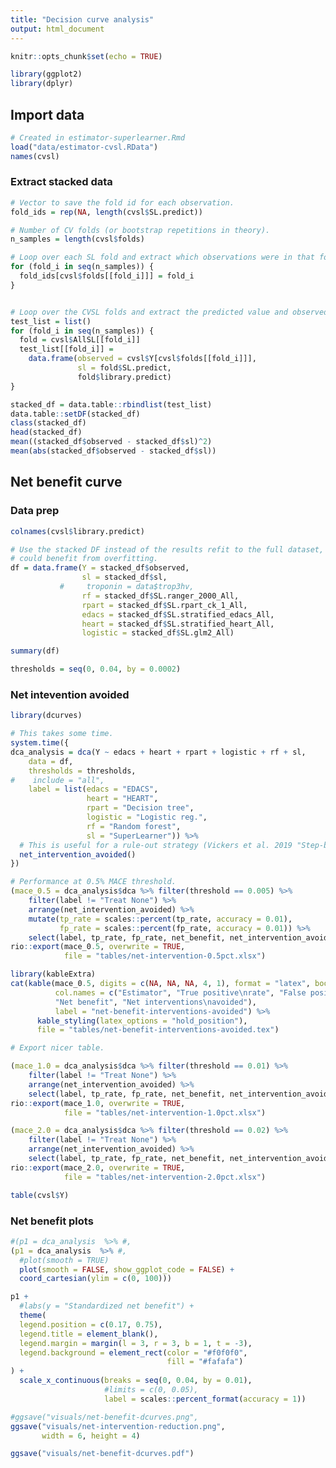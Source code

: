 ```yaml
---
title: "Decision curve analysis"
output: html_document
---
```


```r
knitr::opts_chunk$set(echo = TRUE)

library(ggplot2)
library(dplyr)
```

## Import data

```r
# Created in estimator-superlearner.Rmd
load("data/estimator-cvsl.RData")
names(cvsl)
```

### Extract stacked data

```r
# Vector to save the fold id for each observation.
fold_ids = rep(NA, length(cvsl$SL.predict))

# Number of CV folds (or bootstrap repetitions in theory).
n_samples = length(cvsl$folds)

# Loop over each SL fold and extract which observations were in that fold.
for (fold_i in seq(n_samples)) {
  fold_ids[cvsl$folds[[fold_i]]] = fold_i
}


# Loop over the CVSL folds and extract the predicted value and observed value for the test set.
test_list = list()
for (fold_i in seq(n_samples)) {
  fold = cvsl$AllSL[[fold_i]]
  test_list[[fold_i]] = 
    data.frame(observed = cvsl$Y[cvsl$folds[[fold_i]]],
               sl = fold$SL.predict,
               fold$library.predict)
}

stacked_df = data.table::rbindlist(test_list)
data.table::setDF(stacked_df)
class(stacked_df)
head(stacked_df)
mean((stacked_df$observed - stacked_df$sl)^2)
mean(abs(stacked_df$observed - stacked_df$sl))

```

## Net benefit curve

### Data prep

```r
colnames(cvsl$library.predict)

# Use the stacked DF instead of the results refit to the full dataset, which
# could benefit from overfitting.
df = data.frame(Y = stacked_df$observed,
                sl = stacked_df$sl,
           #     troponin = data$trop3hv,
                rf = stacked_df$SL.ranger_2000_All,
                rpart = stacked_df$SL.rpart_ck_1_All,
                edacs = stacked_df$SL.stratified_edacs_All,
                heart = stacked_df$SL.stratified_heart_All,
                logistic = stacked_df$SL.glm2_All)

summary(df)

thresholds = seq(0, 0.04, by = 0.0002)

```

### Net intevention avoided

```r
library(dcurves)

# This takes some time.
system.time({
dca_analysis = dca(Y ~ edacs + heart + rpart + logistic + rf + sl,
    data = df,
    thresholds = thresholds,
#    include = "all",
    label = list(edacs = "EDACS",
                 heart = "HEART",
                 rpart = "Decision tree",
                 logistic = "Logistic reg.",
                 rf = "Random forest",
                 sl = "SuperLearner")) %>%
  # This is useful for a rule-out strategy (Vickers et al. 2019 "Step-by-step guide")
  net_intervention_avoided()
})

# Performance at 0.5% MACE threshold.
(mace_0.5 = dca_analysis$dca %>% filter(threshold == 0.005) %>%
    filter(label != "Treat None") %>%
    arrange(net_intervention_avoided) %>%
    mutate(tp_rate = scales::percent(tp_rate, accuracy = 0.01),
           fp_rate = scales::percent(fp_rate, accuracy = 0.01)) %>%
    select(label, tp_rate, fp_rate, net_benefit, net_intervention_avoided))
rio::export(mace_0.5, overwrite = TRUE,
            file = "tables/net-intervention-0.5pct.xlsx")

library(kableExtra)
cat(kable(mace_0.5, digits = c(NA, NA, NA, 4, 1), format = "latex", booktabs = TRUE,
          col.names = c("Estimator", "True positive\nrate", "False positive\nrate",
          "Net benefit", "Net interventions\navoided"),
          label = "net-benefit-interventions-avoided") %>%
      kable_styling(latex_options = "hold_position"),
      file = "tables/net-benefit-interventions-avoided.tex")

# Export nicer table.

(mace_1.0 = dca_analysis$dca %>% filter(threshold == 0.01) %>%
    filter(label != "Treat None") %>%
    arrange(net_intervention_avoided) %>%
    select(label, tp_rate, fp_rate, net_benefit, net_intervention_avoided))
rio::export(mace_1.0, overwrite = TRUE,
            file = "tables/net-intervention-1.0pct.xlsx")

(mace_2.0 = dca_analysis$dca %>% filter(threshold == 0.02) %>%
    filter(label != "Treat None") %>%
    arrange(net_intervention_avoided) %>%
    select(label, tp_rate, fp_rate, net_benefit, net_intervention_avoided))
rio::export(mace_2.0, overwrite = TRUE,
            file = "tables/net-intervention-2.0pct.xlsx")

table(cvsl$Y)
```

### Net benefit plots

```r

#(p1 = dca_analysis  %>% #,
(p1 = dca_analysis  %>% #,
  #plot(smooth = TRUE)
  plot(smooth = FALSE, show_ggplot_code = FALSE) +
  coord_cartesian(ylim = c(0, 100)))

p1 +
  #labs(y = "Standardized net benefit") +
  theme(
  legend.position = c(0.17, 0.75),
  legend.title = element_blank(),
  legend.margin = margin(l = 3, r = 3, b = 1, t = -3),
  legend.background = element_rect(color = "#f0f0f0",
                                   fill = "#fafafa")
) +
  scale_x_continuous(breaks = seq(0, 0.04, by = 0.01),
                     #limits = c(0, 0.05),
                     label = scales::percent_format(accuracy = 1))

#ggsave("visuals/net-benefit-dcurves.png",
ggsave("visuals/net-intervention-reduction.png",
       width = 6, height = 4)

ggsave("visuals/net-benefit-dcurves.pdf")
```
